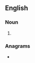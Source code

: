 {{also|fuckface|fuck face}}
==English==

===Noun===
{{head|en|noun}}

# {{alternative spelling of|fuckface|lang=en}}

===Anagrams===
* {{anagrams|en|face fuck|facefuck}}